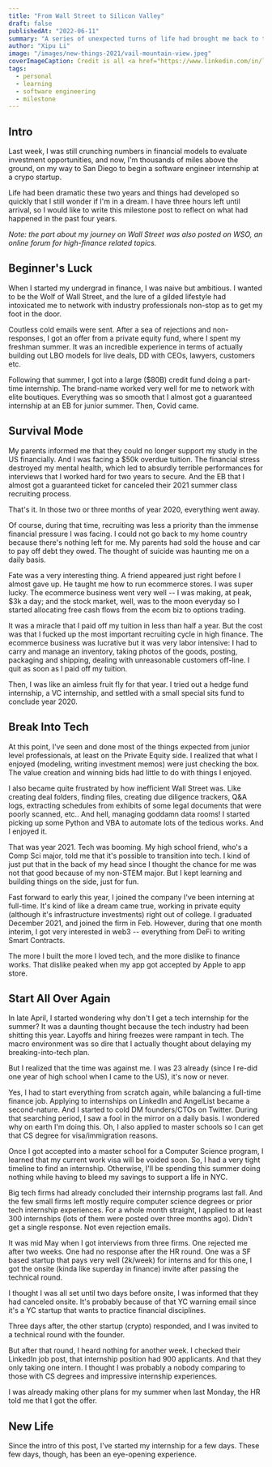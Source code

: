 ```yaml
---
title: "From Wall Street to Silicon Valley"
draft: false
publishedAt: "2022-06-11"
summary: "A series of unexpected turns of life had brought me back to the West Coast."
author: "Xipu Li"
image: "/images/new-things-2021/vail-mountain-view.jpeg"
coverImageCaption: Credit is all <a href="https://www.linkedin.com/in/li-w-190868105/" target="_blank" rel="noopener noreferrer">Frank's</a>
tags:
  - personal
  - learning
  - software engineering
  - milestone
---
```


## Intro
Last week, I was still crunching numbers in financial models to evaluate investment opportunities, and now, I'm thousands of miles above the ground, on my way to San Diego to begin a software engineer internship at a crypo startup.

Life had been dramatic these two years and things had developed so quickly that I still wonder if I'm in a dream. I have three hours left until arrival, so I would like to write this milestone post to reflect on what had happened in the past four years.

*Note: the part about my journey on Wall Street was also posted on WSO, an online forum for high-finance related topics.*

## Beginner's Luck
When I started my undergrad in finance, I was naive but ambitious. I wanted to be the Wolf of Wall Street, and the lure of a gilded lifestyle had intoxicated me to network with industry professionals non-stop as to get my foot in the door.

Coutless cold emails were sent. After a sea of rejections and non-responses, I got an offer from a private equity fund, where I spent my freshman summer. It was an incredible experience in terms of actually building out LBO models for live deals, DD with CEOs, lawyers, customers etc.

Following that summer, I got into a large ($80B) credit fund doing a part-time internship. The brand-name worked very well for me to network with elite boutiques. Everything was so smooth that I almost got a guaranteed internship at an EB for junior summer. Then, Covid came.

## Survival Mode
My parents informed me that they could no longer support my study in the US financially. And I was facing a $50k overdue tuition. The financial stress destroyed my mental health, which led to absurdly terrible performances for interviews that I worked hard for two years to secure. And the EB that I almost got a guaranteed ticket for canceled their 2021 summer class recruiting process.

That's it. In those two or three months of year 2020, everything went away.

Of course, during that time, recruiting was less a priority than the immense financial pressure I was facing. I could not go back to my home country because there's nothing left for me. My parents had sold the house and car to pay off debt they owed. The thought of suicide was haunting me on a daily basis.

Fate was a very interesting thing. A friend appeared just right before I almost gave up. He taught me how to run ecommerce stores. I was super lucky. The ecommerce business went very well -- I was making, at peak, $3k a day; and the stock market, well, was to the moon everyday so I started allocating free cash flows from the ecom biz to options trading.

It was a miracle that I paid off my tuition in less than half a year. But the cost was that I fucked up the most important recruiting cycle in high finance. The ecommerce business was lucrative but it was very labor intensive: I had to carry and manage an inventory, taking photos of the goods, posting, packaging and shipping, dealing with unreasonable customers off-line. I quit as soon as I paid off my tuition.

Then, I was like an aimless fruit fly for that year. I tried out a hedge fund internship, a VC internship, and settled with a small special sits fund to conclude year 2020.


## Break Into Tech
At this point, I've seen and done most of the things expected from junior level professionals, at least on the Private Equity side. I realized that what I enjoyed (modeling, writing investment memos) were just checking the box. The value creation and winning bids had little to do with things I enjoyed. 

I also became quite frustrated by how inefficient Wall Street was. Like creating deal folders, finding files, creating due diligence trackers, Q&A logs, extracting schedules from exhibits of some legal documents that were poorly scanned, etc.. And hell, managing goddamn data rooms! I started picking up some Python and VBA to automate lots of the tedious works. And I enjoyed it.

That was year 2021. Tech was booming. My high school friend, who's a Comp Sci major, told me that it's possible to transition into tech. I kind of just put that in the back of my head since I thought the chance for me was not that good because of my non-STEM major. But I kept learning and building things on the side, just for fun.

Fast forward to early this year, I joined the company I've been interning at full-time. It's kind of like a dream came true, working in private equity (although it's infrastructure investments) right out of college. I graduated December 2021, and joined the firm in Feb. However, during that one month interim, I got very interested in web3 -- everything from DeFi to writing Smart Contracts. 

The more I built the more I loved tech, and the more dislike to finance works. That dislike peaked when my app got accepted by Apple to app store. 

## Start All Over Again
In late April, I started wondering why don't I get a tech internship for the summer? It was a daunting thought because the tech industry had been shitting this year. Layoffs and hiring freezes were rampant in tech. The macro environment was so dire that I actually thought about delaying my breaking-into-tech plan. 

But I realized that the time was against me. I was 23 already (since I re-did one year of high school when I came to the US), it's now or never. 

Yes, I had to start everything from scratch again, while balancing a full-time finance job. Applying to internships on LinkedIn and AngelList became a second-nature. And I started to cold DM founders/CTOs on Twitter. During that searching period, I saw a fool in the mirror on a daily basis. I wondered why on earth I'm doing this. Oh, I also applied to master schools so I can get that CS degree for visa/immigration reasons.

Once I got accepted into a master school for a Computer Science program, I learned that my current work visa will be voided soon. So, I had a very tight timeline to find an internship. Otherwise, I'll be spending this summer doing nothing while having to bleed my savings to support a life in NYC. 

Big tech firms had already concluded their internship programs last fall. And the few small firms left mostly require computer science degrees or prior tech internship experiences. For a whole month straight, I applied to at least 300 internships (lots of them were posted over three months ago).  Didn't get a single response. Not even rejection emails.

It was mid May when I got interviews from three firms. One rejected me after two weeks. One had no response after the HR round. One was a SF based startup that pays very well (2k/week) for interns and for this one, I got the onsite (kinda like superday in finance) invite after passing the technical round.

I thought I was all set until two days before onsite, I was informed that they had canceled onsite. It's probably because of that YC warning email since it's a YC startup that wants to practice financial disciplines.

Three days after, the other startup (crypto) responded, and I was invited to a technical round with the founder.

But after that round, I heard nothing for another week. I checked their LinkedIn job post, that internship position had 900 applicants. And that they only taking one intern. I thought I was probably a nobody comparing to those with CS degrees and impressive internship experiences.

I was already making other plans for my summer when last Monday, the HR told me that I got the offer. 


## New Life

Since the intro of this post, I've started my internship for a few days. These few days, though, has been an eye-opening experience.